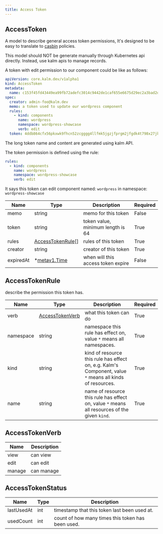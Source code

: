 ```yaml
---
title: Access Token
---
```


## AccessToken

A model to describe general access token permissions, It's designed to be easy to translate to [casbin](https://casbin.org/) policies.

This model should NOT be generate manually through Kubernetes api directly. Instead, use kalm apis to manage records.

A token with edit permission to our component could be like as follows:

```yaml
apiVersion: core.kalm.dev/v1alpha1
kind: AccessToken
metadata:
  name: c153f45fd43449ea99fb72adefc3014c9442de1caf655e6675d29ec2a3bad2d8
spec:
  creator: admin-foo@kalm.dev
  memo: a token used to update our wordpress component
  rules:
    - kind: components
      name: wordpress
      namespace: wordpress-showcase
      verb: edit
  token: 4ddb864cfx56pkxwk9fhcn52zcgggg4llfmk5jgzjfprgm2jfgdk4t798x27jk9c6cpw7f28zsjmbxlstqt48khwgvtkcfrhk2scbp8p4q962ns2t4v2smwkwprbcns9
```

The long token name and content are generated using kalm API.

The token permission is defined using the rule:

```yaml
rules:
  - kind: components
    name: wordpress
    namespace: wordpress-showcase
    verb: edit
```

It says this token can edit component named: `wordpress` in namespace: `wordpress-showcase`

| Name      | Type                                                                          | Description                        | Required |
| --------- | ----------------------------------------------------------------------------- | ---------------------------------- | -------- |
| memo      | string                                                                        | memo for this token                | False    |
| token     | string                                                                        | token value, minimum length is 64  | True     |
| rules     | [AccessTokenRule](#accesstokenrule)[]                                         | rules of this token                | True     |
| creator   | string                                                                        | creator of this token              | True     |
| expiredAt | \*[metav1.Time](https://pkg.go.dev/k8s.io/apimachinery/pkg/apis/meta/v1#Time) | when will this access token expire | False    |

## AccessTokenRule

describe the permission this token has.

| Name      | Type                                | Description                                                                                              | Required |
| --------- | ----------------------------------- | -------------------------------------------------------------------------------------------------------- | -------- |
| verb      | [AccessTokenVerb](#accessTokenVerb) | what this token can do                                                                                   | True     |
| namespace | string                              | namespace this rule has effect on, value `*` means all namespaces.                                       | True     |
| kind      | string                              | kind of resource this rule has effect on, e.g. Kalm's Component, value `*` means all kinds of resources. | True     |
| name      | string                              | name of resource this rule has effect on, value `*` means all resources of the given `kind`.             | True     |

## AccessTokenVerb

| Name   | Description |
| ------ | ----------- |
| view   | can view    |
| edit   | can edit    |
| manage | can manage  |

## AccessTokenStatus

| Name       | Type | Description                                       |
| ---------- | ---- | ------------------------------------------------- |
| lastUsedAt | int  | timestamp that this token last been used at.      |
| usedCount  | int  | count of how many times this token has been used. |
